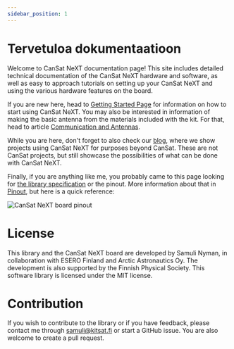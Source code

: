 ---
sidebar_position: 1
---

# Tervetuloa dokumentaatioon

Welcome to CanSat NeXT documentation page! This site includes detailed technical documentation of the CanSat NeXT hardware and software, as well as easy to approach tutorials on setting up your CanSat NeXT and using the various hardware features on the board.

If you are new here, head to [Getting Started Page](./course/course.md) for information on how to start using CanSat NeXT. You may also be interested in information of making the basic antenna from the materials included with the kit. For that, head to article [Communication and Antennas](./CanSat-hardware/communication).

While you are here, don't forget to also check our [blog](./../blog/), where we show projects using CanSat NeXT for purposes beyond CanSat. These are not CanSat projects, but still showcase the possibilities of what can be done with CanSat NeXT.

Finally, if you are anything like me, you probably came to this page looking for [the library specification](./CanSat-software/library_specification) or the pinout. More information about that in [Pinout](./CanSat-hardware/pin_out), but here is a quick reference:

![CanSat NeXT board pinout](./CanSat-hardware/img/pinout.png)

# License

This library and the CanSat NeXT board are developed by Samuli Nyman, in collaboration with ESERO Finland and Arctic Astronautics Oy. The development is also supported by the Finnish Physical Society. This software library is licensed under the MIT license.

# Contribution

If you wish to contribute to the library or if you have feedback, please contact me through samuli@kitsat.fi or start a GitHub issue. You are also welcome to create a pull request.